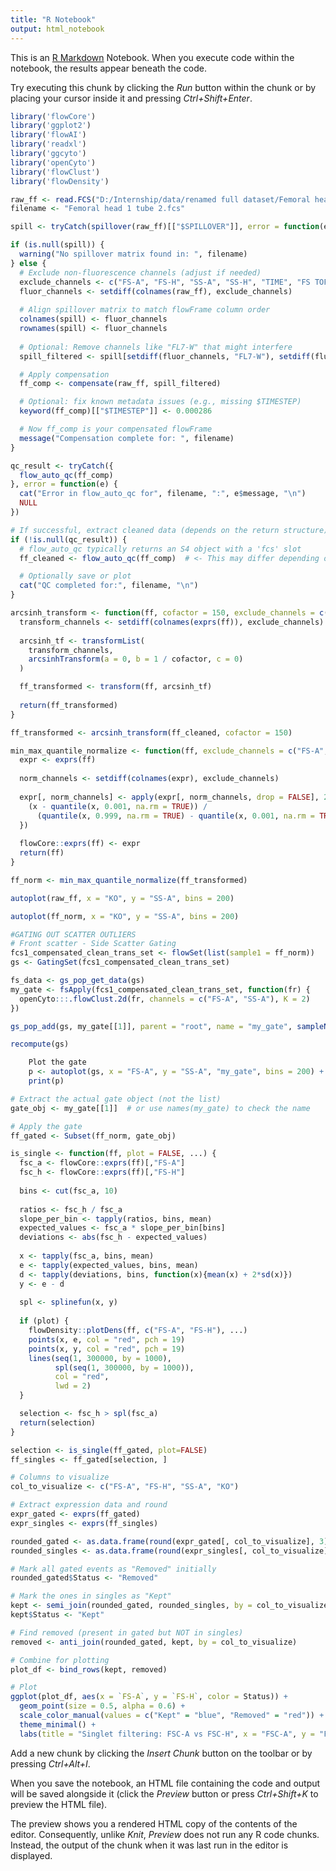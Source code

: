 ```yaml
---
title: "R Notebook"
output: html_notebook
---
```


This is an [R Markdown](http://rmarkdown.rstudio.com) Notebook. When you execute code within the notebook, the results appear beneath the code.

Try executing this chunk by clicking the *Run* button within the chunk or by placing your cursor inside it and pressing *Ctrl+Shift+Enter*.

```r
library('flowCore') 
library('ggplot2')
library('flowAI')
library('readxl')
library('ggcyto')
library('openCyto')
library('flowClust')
library('flowDensity')
```

```r
raw_ff <- read.FCS("D:/Internship/data/renamed full dataset/Femoral head 1 tube 2.fcs", transformation = FALSE)
filename <- "Femoral head 1 tube 2.fcs"
```

```r
spill <- tryCatch(spillover(raw_ff)[["$SPILLOVER"]], error = function(e) NULL)

if (is.null(spill)) {
  warning("No spillover matrix found in: ", filename)
} else {
  # Exclude non-fluorescence channels (adjust if needed)
  exclude_channels <- c("FS-A", "FS-H", "SS-A", "SS-H", "TIME", "FS TOF LIN", "SS TOF LIN", "FL7 INT LIN", "FL7 TOF LIN")
  fluor_channels <- setdiff(colnames(raw_ff), exclude_channels)
  
  # Align spillover matrix to match flowFrame column order
  colnames(spill) <- fluor_channels
  rownames(spill) <- fluor_channels
  
  # Optional: Remove channels like "FL7-W" that might interfere
  spill_filtered <- spill[setdiff(fluor_channels, "FL7-W"), setdiff(fluor_channels, "FL7-W")]

  # Apply compensation
  ff_comp <- compensate(raw_ff, spill_filtered)

  # Optional: fix known metadata issues (e.g., missing $TIMESTEP)
  keyword(ff_comp)[["$TIMESTEP"]] <- 0.000286

  # Now ff_comp is your compensated flowFrame
  message("Compensation complete for: ", filename)
}
```

```r
qc_result <- tryCatch({
  flow_auto_qc(ff_comp)
}, error = function(e) {
  cat("Error in flow_auto_qc for", filename, ":", e$message, "\n")
  NULL
})

# If successful, extract cleaned data (depends on the return structure)
if (!is.null(qc_result)) {
  # flow_auto_qc typically returns an S4 object with a 'fcs' slot
  ff_cleaned <- flow_auto_qc(ff_comp)  # <- This may differ depending on the package version

  # Optionally save or plot
  cat("QC completed for:", filename, "\n")
}
```

```r
arcsinh_transform <- function(ff, cofactor = 150, exclude_channels = c("FS-A", "FS-H", "SS-A", "SS-H", "TIME")) {
  transform_channels <- setdiff(colnames(exprs(ff)), exclude_channels)
  
  arcsinh_tf <- transformList(
    transform_channels,
    arcsinhTransform(a = 0, b = 1 / cofactor, c = 0)
  )

  ff_transformed <- transform(ff, arcsinh_tf)
  
  return(ff_transformed)
}

ff_transformed <- arcsinh_transform(ff_cleaned, cofactor = 150)
```

```r
min_max_quantile_normalize <- function(ff, exclude_channels = c("FS-A", "FS-H", "SS-A", "SS-H", "TIME")) {
  expr <- exprs(ff)
  
  norm_channels <- setdiff(colnames(expr), exclude_channels)
  
  expr[, norm_channels] <- apply(expr[, norm_channels, drop = FALSE], 2, function(x) {
    (x - quantile(x, 0.001, na.rm = TRUE)) / 
      (quantile(x, 0.999, na.rm = TRUE) - quantile(x, 0.001, na.rm = TRUE))
  })
  
  flowCore::exprs(ff) <- expr
  return(ff)
}

ff_norm <- min_max_quantile_normalize(ff_transformed)
```

```r
autoplot(raw_ff, x = "KO", y = "SS-A", bins = 200)
```

```r
autoplot(ff_norm, x = "KO", y = "SS-A", bins = 200)
```

```r
#GATING OUT SCATTER OUTLIERS
# Front scatter - Side Scatter Gating
fcs1_compensated_clean_trans_set <- flowSet(list(sample1 = ff_norm))
gs <- GatingSet(fcs1_compensated_clean_trans_set)

fs_data <- gs_pop_get_data(gs)
my_gate <- fsApply(fcs1_compensated_clean_trans_set, function(fr) {
  openCyto:::.flowClust.2d(fr, channels = c("FS-A", "SS-A"), K = 2)
})

gs_pop_add(gs, my_gate[[1]], parent = "root", name = "my_gate", sampleNames(gs)[1])

recompute(gs)

    Plot the gate
    p <- autoplot(gs, x = "FS-A", y = "SS-A", "my_gate", bins = 200) + labs(title = 'FSC-A vs. SSC-A: debris removal', x = 'FSC-A', y='SSC-A')
    print(p)

# Extract the actual gate object (not the list)
gate_obj <- my_gate[[1]]  # or use names(my_gate) to check the name

# Apply the gate
ff_gated <- Subset(ff_norm, gate_obj)
```

```r
is_single <- function(ff, plot = FALSE, ...) {
  fsc_a <- flowCore::exprs(ff)[,"FS-A"]
  fsc_h <- flowCore::exprs(ff)[,"FS-H"]
  
  bins <- cut(fsc_a, 10)
  
  ratios <- fsc_h / fsc_a
  slope_per_bin <- tapply(ratios, bins, mean)
  expected_values <- fsc_a * slope_per_bin[bins]
  deviations <- abs(fsc_h - expected_values)
  
  x <- tapply(fsc_a, bins, mean)
  e <- tapply(expected_values, bins, mean)
  d <- tapply(deviations, bins, function(x){mean(x) + 2*sd(x)})
  y <- e - d
  
  spl <- splinefun(x, y)
  
  if (plot) {
    flowDensity::plotDens(ff, c("FS-A", "FS-H"), ...)
    points(x, e, col = "red", pch = 19)
    points(x, y, col = "red", pch = 19)
    lines(seq(1, 300000, by = 1000), 
          spl(seq(1, 300000, by = 1000)),
          col = "red",
          lwd = 2)
  }

  selection <- fsc_h > spl(fsc_a)
  return(selection)
}

selection <- is_single(ff_gated, plot=FALSE)
ff_singles <- ff_gated[selection, ]
```

```r
# Columns to visualize
col_to_visualize <- c("FS-A", "FS-H", "SS-A", "KO")

# Extract expression data and round
expr_gated <- exprs(ff_gated)
expr_singles <- exprs(ff_singles)

rounded_gated <- as.data.frame(round(expr_gated[, col_to_visualize], 3))
rounded_singles <- as.data.frame(round(expr_singles[, col_to_visualize], 3))

# Mark all gated events as "Removed" initially
rounded_gated$Status <- "Removed"

# Mark the ones in singles as "Kept"
kept <- semi_join(rounded_gated, rounded_singles, by = col_to_visualize)
kept$Status <- "Kept"

# Find removed (present in gated but NOT in singles)
removed <- anti_join(rounded_gated, kept, by = col_to_visualize)

# Combine for plotting
plot_df <- bind_rows(kept, removed)

# Plot
ggplot(plot_df, aes(x = `FS-A`, y = `FS-H`, color = Status)) +
  geom_point(size = 0.5, alpha = 0.6) +
  scale_color_manual(values = c("Kept" = "blue", "Removed" = "red")) +
  theme_minimal() +
  labs(title = "Singlet filtering: FSC-A vs FSC-H", x = "FSC-A", y = "FSC-H")
```

Add a new chunk by clicking the *Insert Chunk* button on the toolbar or by pressing *Ctrl+Alt+I*.

When you save the notebook, an HTML file containing the code and output will be saved alongside it (click the *Preview* button or press *Ctrl+Shift+K* to preview the HTML file).

The preview shows you a rendered HTML copy of the contents of the editor. Consequently, unlike *Knit*, *Preview* does not run any R code chunks. Instead, the output of the chunk when it was last run in the editor is displayed.
